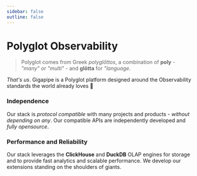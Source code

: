 ```yaml
---
sidebar: false
outline: false
---
```


# Polyglot Observability

> Polyglot comes from Greek _polyglōttos_, a combination of **poly** - _"many" or "multi"_ - and **glōtta** for _"language_.

_That's us_. Gigapipe is a Polyglot platform designed around the Observability standards the world already loves 💜

### Independence

Our stack is _protocol compatible_ with many projects and products - _without depending on any_. Our compatible APIs are independently developed and _fully opensource_.<br>

### Performance and Reliability

Our stack leverages the **ClickHouse** and **DuckDB** OLAP engines for storage and to provide fast analytics and scalable performance. We develop our extensions standing on the shoulders of giants.
